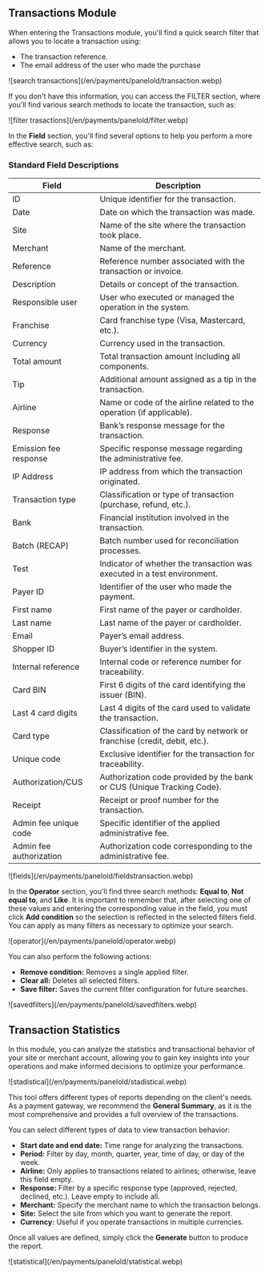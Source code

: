 


<HeroPattern />

## Transactions Module
When entering the Transactions module, you'll find a quick search filter that allows you to locate a transaction using:

- The transaction reference.
- The email address of the user who made the purchase

<CenteredContainer>
     ![search transactions](/en/payments/panelold/transaction.webp)  
</CenteredContainer>

If you don't have this information, you can access the FILTER section, where you'll find various search methods to locate the transaction, such as:

<CenteredContainer>
     ![filter trasactions](/en/payments/panelold/filter.webp)  
</CenteredContainer>

In the **Field** section, you'll find several options to help you perform a more effective search, such as:

### Standard Field Descriptions
| Field                               | Description                                                                 |
|-------------------------------------|-----------------------------------------------------------------------------|
| ID                                  | Unique identifier for the transaction.                                     |
| Date                                | Date on which the transaction was made.                                    |
| Site                                | Name of the site where the transaction took place.                         |
| Merchant                            | Name of the merchant.                                                      |
| Reference                           | Reference number associated with the transaction or invoice.               |
| Description                         | Details or concept of the transaction.                                     |
| Responsible user                    | User who executed or managed the operation in the system.                  |
| Franchise                           | Card franchise type (Visa, Mastercard, etc.).                              |
| Currency                            | Currency used in the transaction.                                          |
| Total amount                        | Total transaction amount including all components.                         |
| Tip                                 | Additional amount assigned as a tip in the transaction.                    |
| Airline                             | Name or code of the airline related to the operation (if applicable).      |
| Response                            | Bank’s response message for the transaction.                               |
| Emission fee response               | Specific response message regarding the administrative fee.                |
| IP Address                          | IP address from which the transaction originated.                          |
| Transaction type                    | Classification or type of transaction (purchase, refund, etc.).           |
| Bank                                | Financial institution involved in the transaction.                         |
| Batch (RECAP)                       | Batch number used for reconciliation processes.                            |
| Test                                | Indicator of whether the transaction was executed in a test environment.   |
| Payer ID                            | Identifier of the user who made the payment.                               |
| First name                          | First name of the payer or cardholder.                                     |
| Last name                           | Last name of the payer or cardholder.                                      |
| Email                               | Payer’s email address.                                                     |
| Shopper ID                          | Buyer’s identifier in the system.                                          |
| Internal reference                  | Internal code or reference number for traceability.                        |
| Card BIN                            | First 6 digits of the card identifying the issuer (BIN).                   |
| Last 4 card digits                  | Last 4 digits of the card used to validate the transaction.                |
| Card type                           | Classification of the card by network or franchise (credit, debit, etc.). |
| Unique code                         | Exclusive identifier for the transaction for traceability.                 |
| Authorization/CUS                  | Authorization code provided by the bank or CUS (Unique Tracking Code).    |
| Receipt                             | Receipt or proof number for the transaction.                               |
| Admin fee unique code               | Specific identifier of the applied administrative fee.                     |
| Admin fee authorization             | Authorization code corresponding to the administrative fee.                |

<CenteredContainer>
     ![fields](/en/payments/panelold/fieldstransaction.webp)  
</CenteredContainer>

In the **Operator** section, you'll find three search methods: **Equal to**, **Not equal to**, and **Like**.
It is important to remember that, after selecting one of these values and entering the corresponding value in the field,
you must click **Add condition** so the selection is reflected in the selected filters field.
You can apply as many filters as necessary to optimize your search.

<CenteredContainer>
     ![operator](/en/payments/panelold/operator.webp)  
</CenteredContainer>

You can also perform the following actions:

- **Remove condition:** Removes a single applied filter.
- **Clear all:** Deletes all selected filters.
- **Save filter:** Saves the current filter configuration for future searches.

<CenteredContainer>
     ![savedfilters](/en/payments/panelold/savedfilters.webp)  
</CenteredContainer>

## Transaction Statistics

In this module, you can analyze the statistics and transactional behavior of your site or merchant account,
allowing you to gain key insights into your operations and make informed decisions to optimize your performance.

<CenteredContainer>
     ![stadistical](/en/payments/panelold/stadistical.webp)  
</CenteredContainer>

This tool offers different types of reports depending on the client's needs.
As a payment gateway, we recommend the **General Summary**, as it is the most comprehensive and provides a full overview of the transactions.

You can select different types of data to view transaction behavior:

- **Start date and end date:** Time range for analyzing the transactions.
- **Period:** Filter by day, month, quarter, year, time of day, or day of the week.
- **Airline:** Only applies to transactions related to airlines; otherwise, leave this field empty.
- **Response:** Filter by a specific response type (approved, rejected, declined, etc.). Leave empty to include all.
- **Merchant:** Specify the merchant name to which the transaction belongs.
- **Site:** Select the site from which you want to generate the report.
- **Currency:** Useful if you operate transactions in multiple currencies.

Once all values are defined, simply click the **Generate** button to produce the report.

<CenteredContainer>
     ![statistical](/en/payments/panelold/statistical.webp)  
</CenteredContainer>